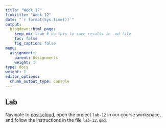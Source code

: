 ```yaml
---
title: "Week 12"
linktitle: "Week 12"
date: "`r format(Sys.time())`"
output:
  blogdown::html_page:
    keep_md: true # do this to save results in .md file
    toc: false
    fig_caption: false
menu:
  assignment:
    parent: Assignments
    weight: 1
type: docs
weight: 1
editor_options:
  chunk_output_type: console
---
```


## Lab

Navigate to [posit.cloud](http://posit.cloud), open the project `lab-12` in our course workspace, and follow the instructions in the file `lab-12.qmd`.
